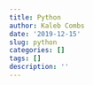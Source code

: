 ```yaml
---
title: Python
author: Kaleb Combs
date: '2019-12-15'
slug: python
categories: []
tags: []
description: ''
---
```

